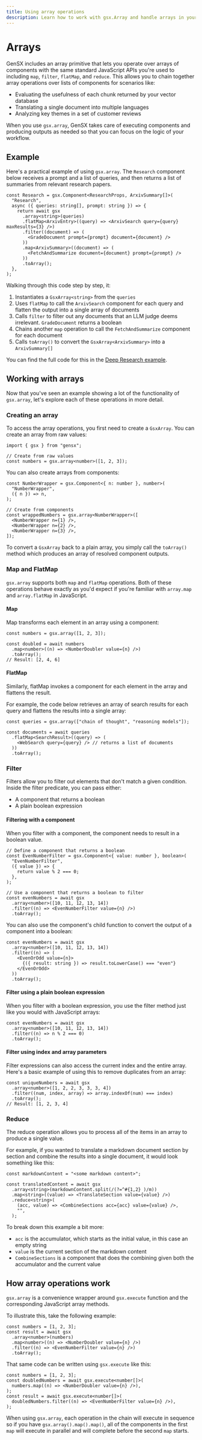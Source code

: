 ```yaml
---
title: Using array operations
description: Learn how to work with gsx.Array and handle arrays in your workflows
---
```


# Arrays

GenSX includes an array primitive that lets you operate over arrays of components with the same standard JavaScript APIs you're used to including `map`, `filter`, `flatMap`, and `reduce`. This allows you to chain together array operations over lists of components for scenarios like:

- Evaluating the usefulness of each chunk returned by your vector database
- Translating a single document into multiple languages
- Analyzing key themes in a set of customer reviews

When you use `gsx.array`, GenSX takes care of executing components and producing outputs as needed so that you can focus on the logic of your workflow.

## Example

Here's a practical example of using `gsx.array`. The `Research` component below receives a prompt and a list of queries, and then returns a list of summaries from relevant research papers.

```tsx
const Research = gsx.Component<ResearchProps, ArxivSummary[]>(
  "Research",
  async ({ queries: string[], prompt: string }) => {
    return await gsx
      .array<string>(queries)
      .flatMap<ArxivEntry>((query) => <ArxivSearch query={query} maxResults={3} />)
      .filter((document) => (
        <GradeDocument prompt={prompt} document={document} />
      ))
      .map<ArxivSummary>((document) => (
        <FetchAndSummarize document={document} prompt={prompt} />
      ))
      .toArray();
  },
);
```

Walking through this code step by step, it:

1. Instantiates a `GsxArray<string>` from the `queries`
2. Uses `flatMap` to call the `ArxivSearch` component for each query and flatten the output into a single array of documents
3. Calls `filter` to filter out any documents that an LLM judge deems irrelevant. `GradeDocument` returns a boolean
4. Chains another `map` operation to call the `FetchAndSummarize` component for each document
5. Calls `toArray()` to convert the `GsxArray<ArxivSummary>` into a `ArxivSummary[]`

You can find the full code for this in the [Deep Research example](https://github.com/gensx-inc/gensx/tree/main/examples/deepResearch).

## Working with arrays

Now that you've seen an example showing a lot of the functionality of `gsx.array`, let's explore each of these operations in more detail.

### Creating an array

To access the array operations, you first need to create a `GsxArray`. You can create an array from raw values:

```tsx
import { gsx } from "gensx";

// Create from raw values
const numbers = gsx.array<number>([1, 2, 3]);
```

You can also create arrays from components:

```tsx
const NumberWrapper = gsx.Component<{ n: number }, number>(
  "NumberWrapper",
  ({ n }) => n,
);

// Create from components
const wrappedNumbers = gsx.array<NumberWrapper>([
  <NumberWrapper n={1} />,
  <NumberWrapper n={2} />,
  <NumberWrapper n={3} />,
]);
```

To convert a `GsxArray` back to a plain array, you simply call the `toArray()` method which produces an array of resolved component outputs.

### Map and FlatMap

`gsx.array` supports both `map` and `flatMap` operations. Both of these operations behave exactly as you'd expect if you're familiar with `array.map` and `array.flatMap` in JavaScript.

#### Map

Map transforms each element in an array using a component:

```tsx
const numbers = gsx.array([1, 2, 3]);

const doubled = await numbers
  .map<number>((n) => <NumberDoubler value={n} />)
  .toArray();
// Result: [2, 4, 6]
```

#### FlatMap

Similarly, flatMap invokes a component for each element in the array and flattens the result.

For example, the code below retrieves an array of search results for each query and flattens the results into a single array:

```tsx
const queries = gsx.array(["chain of thought", "reasoning models"]);

const documents = await queries
  .flatMap<SearchResult>((query) => (
    <WebSearch query={query} /> // returns a list of documents
  ))
  .toArray();
```

### Filter

Filters allow you to filter out elements that don't match a given condition. Inside the filter predicate, you can pass either:

- A component that returns a boolean
- A plain boolean expression

#### Filtering with a component

When you filter with a component, the component needs to result in a boolean value.

```tsx
// Define a component that returns a boolean
const EvenNumberFilter = gsx.Component<{ value: number }, boolean>(
  "EvenNumberFilter",
  ({ value }) => {
    return value % 2 === 0;
  },
);

// Use a component that returns a boolean to filter
const evenNumbers = await gsx
  .array<number>([10, 11, 12, 13, 14])
  .filter((n) => <EvenNumberFilter value={n} />)
  .toArray();
```

You can also use the component's child function to convert the output of a component into a boolean:

```tsx
const evenNumbers = await gsx
  .array<number>([10, 11, 12, 13, 14])
  .filter((n) => (
    <EvenOrOdd value={n}>
      {({ result: string }) => result.toLowerCase() === "even"}
    </EvenOrOdd>
  ))
  .toArray();
```

#### Filter using a plain boolean expression

When you filter with a boolean expression, you use the filter method just like you would with JavaScript arrays:

```tsx
const evenNumbers = await gsx
  .array<number>([10, 11, 12, 13, 14])
  .filter((n) => n % 2 === 0)
  .toArray();
```

#### Filter using index and array parameters

Filter expressions can also access the current index and the entire array. Here's a basic example of using this to remove duplicates from an array:

```tsx
const uniqueNumbers = await gsx
  .array<number>([1, 2, 2, 3, 3, 3, 4])
  .filter((num, index, array) => array.indexOf(num) === index)
  .toArray();
// Result: [1, 2, 3, 4]
```

### Reduce

The reduce operation allows you to process all of the items in an array to produce a single value.

For example, if you wanted to translate a markdown document section by section and combine the results into a single document, it would look something like this:

```tsx
const markdownContent = "<some markdown content>";

const translatedContent = await gsx
  .array<string>(markdownContent.split(/(?=^#{1,2} )/m))
  .map<string>((value) => <TranslateSection value={value} />)
  .reduce<string>(
    (acc, value) => <CombineSections acc={acc} value={value} />,
    "",
  );
```

To break down this example a bit more:

- `acc` is the accumulator, which starts as the initial value, in this case an empty string
- `value` is the current section of the markdown content
- `CombineSections` is a component that does the combining given both the accumulator and the current value

## How array operations work

`gsx.array` is a convenience wrapper around `gsx.execute` function and the corresponding JavaScript array methods.

To illustrate this, take the following example:

```tsx
const numbers = [1, 2, 3];
const result = await gsx
  .array<number>(numbers)
  .map<number>((n) => <NumberDoubler value={n} />)
  .filter((n) => <EvenNumberFilter value={n} />)
  .toArray();
```

That same code can be written using `gsx.execute` like this:

```tsx
const numbers = [1, 2, 3];
const doubledNumbers = await gsx.execute<number[]>(
  numbers.map((n) => <NumberDoubler value={n} />),
);
const result = await gsx.execute<number[]>(
  doubledNumbers.filter((n) => <EvenNumberFilter value={n} />),
);
```

When using `gsx.array`, each operation in the chain will execute in sequence so if you have `gsx.array().map().map()`, all of the components in the first `map` will execute in parallel and will complete before the second `map` starts.
